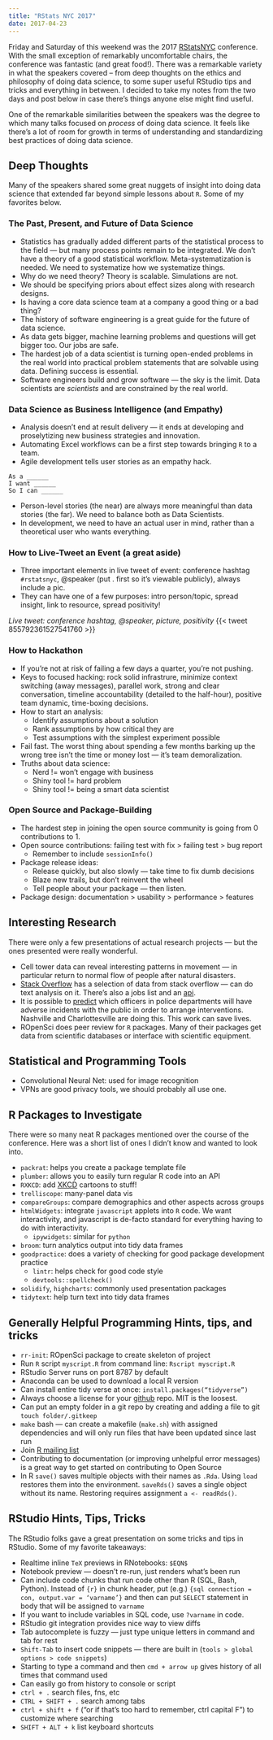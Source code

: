 ```yaml
---
title: "RStats NYC 2017"
date: 2017-04-23
---
```


Friday and Saturday of this weekend was the 2017 [RStatsNYC](http://www.rstats.nyc/) conference. With the small exception of remarkably uncomfortable chairs, the conference was fantastic (and great food!). There was a remarkable variety in what the speakers covered -- from deep thoughts on the ethics and philosophy of doing data science, to some super useful RStudio tips and tricks and everything in between. I decided to take my notes from the two days and post below in case there's things anyone else might find useful.

One of the remarkable similarities between the speakers was the degree to which many talks focused on *process* of doing data science. It feels like there's a lot of room for growth in terms of understanding and standardizing best practices of doing data science.

## Deep Thoughts

Many of the speakers shared some great nuggets of insight into doing data science that extended far beyond simple lessons about `R`. Some of my favorites below.

### The Past, Present, and Future of Data Science

-   Statistics has gradually added different parts of the statistical process to the field --- but many process points remain to be integrated. We don't have a theory of a good statistical workflow. Meta-systematization is needed. We need to systematize how we systematize things.
-   Why do we need theory? Theory is scalable. Simulations are not.
-   We should be specifying priors about effect sizes along with research designs.
-   Is having a core data science team at a company a good thing or a bad thing?
-   The history of software engineering is a great guide for the future of data science.
-   As data gets bigger, machine learning problems and questions will get bigger too. Our jobs are safe.
-   The hardest job of a data scientist is turning open-ended problems in the real world into practical problem statements that are solvable using data. Defining success is essential.
-   Software engineers build and grow software --- the sky is the limit. Data scientists are *scientists* and are constrained by the real world.

### Data Science as Business Intelligence (and Empathy)

-   Analysis doesn't end at result delivery --- it ends at developing and proselytizing new business strategies and innovation.
-   Automating Excel workflows can be a first step towards bringing `R` to a team.
-   Agile development tells user stories as an empathy hack.

```{=html}
<!-- -->
```
    As a ______
    I want ______
    So I can ______ 

-   Person-level stories (the near) are always more meaningful than data stories (the far). We need to balance both as Data Scientists.
-   In development, we need to have an actual user in mind, rather than a theoretical user who wants everything.

### How to Live-Tweet an Event (a great aside)

-   Three important elements in live tweet of event: conference hashtag `#rstatsnyc`, @speaker (put . first so it's viewable publicly), always include a pic.
-   They can have one of a few purposes: intro person/topic, spread insight, link to resource, spread positivity!

*Live tweet: conference hashtag, @speaker, picture, positivity* {{< tweet 855792361527541760 >}}

### How to Hackathon

-   If you're not at risk of failing a few days a quarter, you're not pushing.
-   Keys to focused hacking: rock solid infrastrure, minimize context switching (away messages), parallel work, strong and clear conversation, timeline accountability (detailed to the half-hour), positive team dynamic, time-boxing decisions.
-   How to start an analysis:
    -   Identify assumptions about a solution
    -   Rank assumptions by how critical they are
    -   Test assumptions with the simplest experiment possible
-   Fail fast. The worst thing about spending a few months barking up the wrong tree isn't the time or money lost --- it's team demoralization.
-   Truths about data science:
    -   Nerd != won't engage with business
    -   Shiny tool != hard problem
    -   Shiny tool != being a smart data scientist

### Open Source and Package-Building

-   The hardest step in joining the open source community is going from 0 contributions to 1.
-   Open source contributions: failing test with fix \> failing test \> bug report
    -   Remember to include `sessionInfo()`
-   Package release ideas:
    -   Release quickly, but also slowly --- take time to fix dumb decisions
    -   Blaze new trails, but don't reinvent the wheel
    -   Tell people about your package --- then listen.
-   Package design: documentation \> usability \> performance \> features

## Interesting Research

There were only a few presentations of actual research projects --- but the ones presented were really wonderful.

-   Cell tower data can reveal interesting patterns in movement --- in particular return to normal flow of people after natural disasters.
-   [Stack Overflow](http://www.kaggle.com/stackoverflow) has a selection of data from stack overflow --- can do text analysis on it. There's also a jobs list and an [api](http://www.api.stackoverflow.com).
-   It is possible to [predict](https://dssg.uchicago.edu/project/early-intervention-system-for-adverse-police-interactions/) which officers in police departments will have adverse incidents with the public in order to arrange interventions. Nashville and Charlottesville are doing this. This work can save lives.
-   ROpenSci does peer review for `R` packages. Many of their packages get data from scientific databases or interface with scientific equipment.

## Statistical and Programming Tools

-   Convolutional Neural Net: used for image recognition
-   VPNs are good privacy tools, we should probably all use one.

## R Packages to Investigate

There were so many neat R packages mentioned over the course of the conference. Here was a short list of ones I didn't know and wanted to look into.

-   `packrat`: helps you create a package template file
-   `plumber`: allows you to easily turn regular R code into an API
-   `RXKCD`: add [XKCD](http://www.xkcd.com) cartoons to stuff!
-   `trelliscope`: many-panel data vis
-   `compareGroups`: compare demographics and other aspects across groups
-   `htmlWidgets`: integrate `javascript` applets into `R` code. We want interactivity, and javascript is de-facto standard for everything having to do with interactivity.
    -   `ipywidgets`: similar for `python`
-   `broom`: turn analytics output into tidy data frames
-   `goodpractice`: does a variety of checking for good package development practice
    -   `lintr`: helps check for good code style
    -   `devtools::spellcheck()`
-   `solidify`, `highcharts`: commonly used presentation packages
-   `tidytext`: help turn text into tidy data frames

## Generally Helpful Programming Hints, tips, and tricks

-   `rr-init`: ROpenSci package to create skeleton of project
-   Run `R` script `myscript.R` from command line: `Rscript myscript.R`
-   RStudio Server runs on port 8787 by default
-   Anaconda can be used to download a local R version
-   Can install entire tidy verse at once: `install.packages(“tidyverse”)`
-   Always choose a license for your [github](http://www.github.com) repo. MIT is the loosest.
-   Can put an empty folder in a git repo by creating and adding a file to git `touch folder/.gitkeep`
-   `make` bash --- can create a makefile (`make.sh`) with assigned dependencies and will only run files that have been updated since last run
-   Join [R mailing list](http://www.r-project.org/mail.html)
-   Contributing to documentation (or improving unhelpful error messages) is a great way to get started on contributing to Open Source
-   In R `save()` saves multiple objects with their names as `.Rda`. Using `load` restores them into the environment. `saveRds()` saves a single object without its name. Restoring requires assignment `a <- readRds()`.

## RStudio Hints, Tips, Tricks

The RStudio folks gave a great presentation on some tricks and tips in RStudio. Some of my favorite takeaways:

-   Realtime inline `TeX` previews in RNotebooks: `$EQN$`
-   Notebook preview --- doesn't re-run, just renders what's been run
-   Can include code chunks that run code other than R (SQL, Bash, Python). Instead of `{r}` in chunk header, put (e.g.) `{sql connection = con, output.var = ‘varname’}` and then can put `SELECT` statement in body that will be assigned to `varname`
-   If you want to include variables in SQL code, use `?varname` in code.
-   RStudio git integration provides nice way to view diffs
-   Tab autocomplete is fuzzy --- just type unique letters in command and tab for rest
-   `Shift-Tab` to insert code snippets --- there are built in (`tools > global options > code snippets`)
-   Starting to type a command and then `cmd + arrow up` gives history of all times that command used
-   Can easily go from history to console or script
-   `ctrl + .` search files, fns, etc
-   `CTRL + SHIFT + .` search among tabs
-   `ctrl + shift + f` ("or if that's too hard to remember, ctrl capital F") to customize where searching
-   `SHIFT + ALT + k` list keyboard shortcuts
